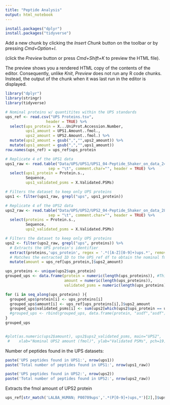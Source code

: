 ```yaml
---
title: "Peptide Analysis"
output: html_notebook
---
```


```r
install.packages("dplyr")
install.packages("tidyverse")
```

Add a new chunk by clicking the *Insert Chunk* button on the toolbar or by pressing *Cmd+Option+I*.

(click the *Preview* button or press *Cmd+Shift+K* to preview the HTML file).

The preview shows you a rendered HTML copy of the contents of the editor. Consequently, unlike *Knit*, *Preview* does not run any R code chunks. Instead, the output of the chunk when it was last run in the editor is displayed.

```r
library("dplyr")
library(stringr)
library(tidyverse)
```



```r
# Nominal proteins w/ quantitites within the UPS standards
ups_ref <- read.csv("UPS Proteins.tsv",
                  header = TRUE) %>%
  select(ups_protein = X...UniProt.Accession.Number,
         ups1_amount = UPS1.Amount..fmol.,
         ups2_amount = UPS2.Amount..fmol.) %>%
  mutate(ups2_amount = gsub(",","",ups2_amount)) %>%
  mutate(ups1_amount = gsub(",","",ups1_amount))
row.names(ups_ref) = ups_ref$ups_protein

# Replicate 4 of the UPS1 data 
ups1_raw <- read.table("Data/UPS/UPS1/UPS1_04-Peptide_Shaker_on_data_24__Peptide_Report.tabular",
                   sep = "\t", comment.char="", header = TRUE) %>%
  select(ups1_protein = Protein.s.,
         Sequence,
         ups1_validated_psms = X.Validated.PSMs)

# Filters the dataset to keep only UPS proteins
ups1 <- filter(ups1_raw, grepl("ups", ups1_protein))

# Replicate 4 of the UPS2 data
ups2_raw <- read.table("Data/UPS/UPS2/UPS2_04-Peptide_Shaker_on_data_28__Peptide_Report.tabular",
                   sep = "\t", comment.char="", header = TRUE) %>%
  select(proteins = Protein.s.,
         Sequence,
         ups2_validated_psms = X.Validated.PSMs)

# Filters the dataset to keep only UPS proteins
ups2 <- filter(ups2_raw, grepl("ups", proteins)) %>%
  # Extracts the UPS protein's identifier
  extract(proteins,'ups_protein', regex = '.*([A-Z][0-9]+)ups.*', remove = FALSE) %>%
  # Matches the extracted ID to the UPS_ref df to obtain the nominal fmol amount
  mutate(amount = ups_ref[ups_protein,]$ups2_amount)

ups_proteins <- unique(ups2$ups_protein)
grouped_ups <- data.frame(protein = numeric(length(ups_proteins)), #This doesn't work with the character()
                          amount = numeric(length(ups_proteins)),
                          validated_psms = numeric(length(ups_proteins)))

for (i in seq_along(ups_proteins) ){
  grouped_ups$protein[i] <- ups_proteins[i]
  grouped_ups$amount[i] <- ups_ref[ups_proteins[i],]$ups2_amount
  grouped_ups$validated_psms[i] <- sum(ups2[which(ups2$ups_protein == ups_proteins[i]),]$ups2_validated_psms)
  #grouped_ups <- rbind(grouped_ups, data.frame(protein, "asdf","asdf"))
}
grouped_ups


#plot(as.numeric(ups2$amount), ups2$ups2_validated_psms, main="UPS2", 
 #    xlab="Nominal UPS2 amount (fmol)", ylab="Validated PSMs", pch=19)
```



Number of peptides found in the UPS datasets:
```r
paste('UPS peptides found in UPS1:', nrow(ups1))
paste('Total number of peptides found in UPS1:', nrow(ups1_raw))
```
```r
paste('UPS peptides found in UPS2:', nrow(ups2))
paste('Total number of peptides found in UPS2:', nrow(ups2_raw))
```


Extracts the fmol amount of UPS2 protein

```r
ups_ref[str_match('LALBA_HUMAN; P00709ups','.*(P[0-9]+)ups,*')[2],]$ups2_amount

```




